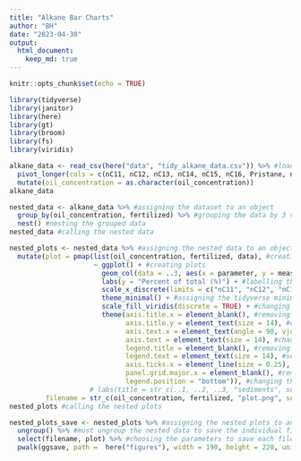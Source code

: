 ```yaml
---
title: "Alkane Bar Charts"
author: "BH"
date: "2023-04-30"
output: 
  html_document:
    keep_md: true
---
```


```r
knitr::opts_chunk$set(echo = TRUE)
```



```r

library(tidyverse)
library(janitor)
library(here)
library(gt)
library(broom) 
library(fs)
library(viridis)

```



```r

alkane_data <- read_csv(here("data", "tidy_alkane_data.csv")) %>% #loading in csv. file dataset
  pivot_longer(cols = c(nC11, nC12, nC13, nC14, nC15, nC16, Pristane, nC17, Phytane, nC18, nC19, nC20, nC21, nC22, nC23, nC24, nC25, nC26, nC27, nC28, nC29, nC30, nC31, nC32, nC33, nC34, nC35), names_to = "parameter", values_to = "measure") %>% #converting numerous columns into fewer
  mutate(oil_concentration = as.character(oil_concentration))
alkane_data  

```



```r

nested_data <- alkane_data %>% #assigning the dataset to an object
  group_by(oil_concentration, fertilized) %>% #grouping the data by 3 variables: site, sample depth and sample type
  nest() #nesting the grouped data
nested_data #calling the nested data

```



```r

nested_plots <- nested_data %>% #assigning the nested data to an object
  mutate(plot = pmap(list(oil_concentration, fertilized, data), #creating individual objects to automatically generate plots from
                     ~ ggplot() + #creating plots
                       geom_col(data = ..3, aes(x = parameter, y = measure, fill = sample_id), colour = "black", position = "dodge") + #sequentially creating bar plots from the nested data
                       labs(y = "Percent of total (%)") + #labelling the y-axis
                       scale_x_discrete(limits = c("nC11", "nC12", "nC13", "nC14", "nC15", "nC16", "Pristane", "nC17", "Phytane", "nC18", "nC19", "nC20", "nC21", "nC22", "nC23", "nC24", "nC25", "nC26", "nC27", "nC28", "nC29", "nC30", "nC31", "nC32", "nC33", "nC34", "nC35")) + #ordering the observations on the x-axis
                       theme_minimal() + #assigning the tidyverse minimal theme to the plot
                       scale_fill_viridis(discrete = TRUE) + #changing the colour palette 
                       theme(axis.title.x = element_blank(), #removing the title from the x-axis
                             axis.title.y = element_text(size = 14), #changing the size of the y-axis title
                             axis.text.x = element_text(angle = 90, vjust = 0.5, hjust = 0.9), #changing the angle of the x-axis text
                             axis.text = element_text(size = 14), #changing the overall size of axis text
                             legend.title = element_blank(), #removing the title from the legend
                             legend.text = element_text(size = 14), #setting the size of the legend text
                             axis.ticks.x = element_line(size = 0.25), #changing the size of the x-axis tick marks
                             panel.grid.major.x = element_blank(), #removing the panelling
                             legend.position = "bottom")), #changing the position of the legend
                    # labs(title = str_c(..1, ..2, ..3, "sediments", sep = ", "))), #sequentially assigning the titles for each plot
         filename = str_c(oil_concentration, fertilized, "plot.png", sep = "_")) #assigning a filename to each plot
nested_plots #calling the nested plots

```



```r

nested_plots_save <- nested_plots %>% #assigning the nested plots to an object
  ungroup() %>% #must ungroup the nested data to save the individual files
  select(filename, plot) %>% #choosing the parameters to save each file from
  pwalk(ggsave, path =  here("figures"), width = 190, height = 220, units = "mm") #sequentially saving each plot based on the two above variables

```

